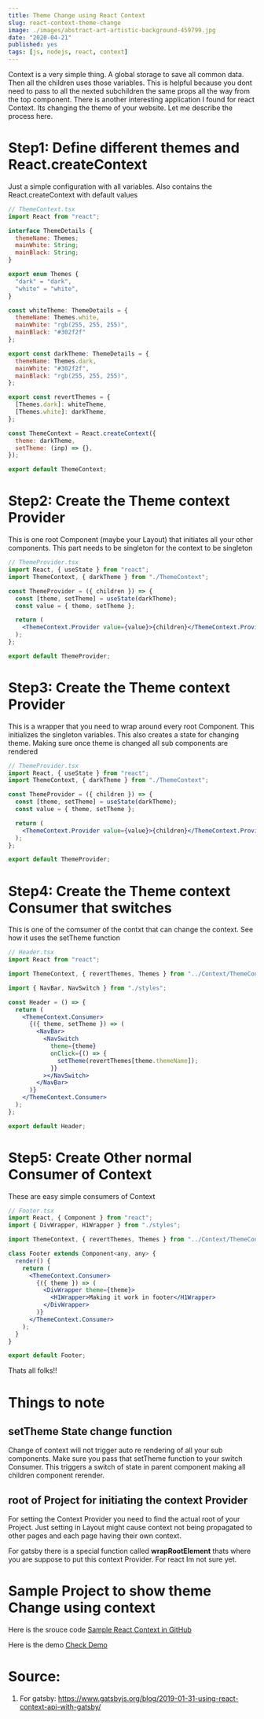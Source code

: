 ```yaml
---
title: Theme Change using React Context
slug: react-context-theme-change
image: ./images/abstract-art-artistic-background-459799.jpg
date: "2020-04-21"
published: yes
tags: [js, nodejs, react, context]
---
```




Context is a very simple thing. A global storage to save all common data. Then all the children uses those variables. This is helpful because you dont need to pass to all the nexted subchildren the same props all the way from the top component. There is another interesting application I found for react Context. Its changing the theme of your website. Let me describe the process here.

# Step1: Define different themes and React.createContext

Just a simple configuration with all variables. Also contains the React.createContext with default values

<CodeDivWrapper>

```jsx
// ThemeContext.tsx
import React from "react";

interface ThemeDetails {
  themeName: Themes;
  mainWhite: String;
  mainBlack: String;
}

export enum Themes {
  "dark" = "dark",
  "white" = "white",
}

const whiteTheme: ThemeDetails = {
  themeName: Themes.white,
  mainWhite: "rgb(255, 255, 255)",
  mainBlack: "#302f2f"
};

export const darkTheme: ThemeDetails = {
  themeName: Themes.dark,
  mainWhite: "#302f2f",
  mainBlack: "rgb(255, 255, 255)",
};

export const revertThemes = {
  [Themes.dark]: whiteTheme,
  [Themes.white]: darkTheme,
};

const ThemeContext = React.createContext({
  theme: darkTheme,
  setTheme: (inp) => {},
});

export default ThemeContext;
```

</CodeDivWrapper>

# Step2: Create the Theme context Provider

This is one root Component (maybe your Layout) that initiates all your other components. This part needs to be singleton for the context to be singleton

<CodeDivWrapper>

```jsx
// ThemeProvider.tsx
import React, { useState } from "react";
import ThemeContext, { darkTheme } from "./ThemeContext";

const ThemeProvider = ({ children }) => {
  const [theme, setTheme] = useState(darkTheme);
  const value = { theme, setTheme };

  return (
    <ThemeContext.Provider value={value}>{children}</ThemeContext.Provider>
  );
};

export default ThemeProvider;
```

</CodeDivWrapper>

# Step3: Create the Theme context Provider

This is a wrapper that you need to wrap around every root Component. This initializes the singleton variables. This also creates a state for changing theme. Making sure once theme is changed all sub components are rendered

<CodeDivWrapper>

```jsx
// ThemeProvider.tsx
import React, { useState } from "react";
import ThemeContext, { darkTheme } from "./ThemeContext";

const ThemeProvider = ({ children }) => {
  const [theme, setTheme] = useState(darkTheme);
  const value = { theme, setTheme };

  return (
    <ThemeContext.Provider value={value}>{children}</ThemeContext.Provider>
  );
};

export default ThemeProvider;
```

</CodeDivWrapper>

# Step4: Create the Theme context Consumer that switches

This is one of the comsumer of the contxt that can change the context. See how it uses the setTheme function

<CodeDivWrapper>

```jsx
// Header.tsx
import React from "react";

import ThemeContext, { revertThemes, Themes } from "../Context/ThemeContext";

import { NavBar, NavSwitch } from "./styles";

const Header = () => {
  return (
    <ThemeContext.Consumer>
      {({ theme, setTheme }) => (
        <NavBar>
          <NavSwitch
            theme={theme}
            onClick={() => {
              setTheme(revertThemes[theme.themeName]);
            }}
          ></NavSwitch>
        </NavBar>
      )}
    </ThemeContext.Consumer>
  );
};

export default Header;
```

</CodeDivWrapper>

# Step5: Create Other normal Consumer of Context

These are easy simple consumers of Context

<CodeDivWrapper>

```jsx
// Footer.tsx
import React, { Component } from "react";
import { DivWrapper, H1Wrapper } from "./styles";

import ThemeContext, { revertThemes, Themes } from "../Context/ThemeContext";

class Footer extends Component<any, any> {
  render() {
    return (
      <ThemeContext.Consumer>
        {({ theme }) => (
          <DivWrapper theme={theme}>
            <H1Wrapper>Making it work in footer</H1Wrapper>
          </DivWrapper>
        )}
      </ThemeContext.Consumer>
    );
  }
}

export default Footer;
```

</CodeDivWrapper>

Thats all folks!!

# Things to note

## setTheme State change function

Change of context will not trigger auto re rendering of all your sub components. Make sure you pass that setTheme function to your switch Consumer. This triggers a switch of state in parent component making all children component rerender.

## root of Project for initiating the context Provider

For setting the Context Provider you need to find the actual root of your Project. Just setting in Layout might cause context not being propagated to other pages and each page having their own context.

For gatsby there is a special function called **wrapRootElement** thats where you are suppose to put this context Provider. For react Im not sure yet.

# Sample Project to show theme Change using context

Here is the srouce code <a href="https://github.com/ayonious/react-context-example"> Sample React Context in GitHub </a>

Here is the demo <a href="https://ayonious.github.io/react-context-example">Check Demo</a>

# Source:

1. For gatsby: https://www.gatsbyjs.org/blog/2019-01-31-using-react-context-api-with-gatsby/
